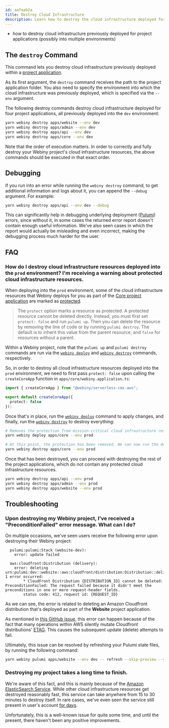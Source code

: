 ```yaml
---
id: aafeab2a
title: Destroy Cloud Infrastructure
description: Learn how to destroy the cloud infrastructure deployed for your project applications, using the Webiny CLI.
---
```



<Alert type="success" title="What you’ll learn">

- how to destroy cloud infrastructure previously deployed for project applications (possibly into multiple environments)

</Alert>

<!-- ## The `destroy` command

To make it a bit easier for users that are just testing Webiny or want to quickly destroy all of the deployed cloud infrastructure, Webiny CLI provides the `destroy` command, which destroys all of the cloud infrastructure, deployed by the three applications that are by default included in a Webiny project.

To destroy all deployed cloud infrastructure, in your terminal of choice, and in your project root, execute the following command:

```
yarn webiny destroy
```

<Alert type="danger">

Although this may seem as a convenient way to get rid of everything that was previously deployed, be cautious when using this command. Once cloud infrastructure is destroyed, in most cases, it cannot be brought back, which means you could potentially loose your data, files, and similar.

</Alert>

### Different environments
The `destroy` command destroys the cloud infrastructure that was deployed into the `dev` environment by default. You can specify a different environment with the `--env` argument. For example, to destroy cloud infrastructure that was deployed into the `prod` environment, you can run the following command:

```
yarn webiny destroy --env prod
```
-->

## The `destroy` Command

This command lets you destroy cloud infrastructure previously deployed within a [project application](/docs/{version}/core-development-concepts/project-organization/project-applications-and-packages). <!-- This can be handy if you want to avoid completely destroying all cloud infrastructure that was deployed by the default project applications, which is what the shown `destroy` command does. -->

As its first argument, the `destroy` command receives the path to the project application folder. You also need to specify the environment into which the cloud infrastructure was previously deployed, which is specified via the `--env` argument.

<!-- Note that, unlike with the `destroy` command, the `--env` argument is not optional and it needs to be provided explicitly. -->

The following destroy commands destroy cloud infrastructure deployed for four project applications, all previously deployed into the `dev` environment:

```bash
yarn webiny destroy apps/website --env dev
yarn webiny destroy apps/admin --env dev
yarn webiny destroy apps/api --env dev
yarn webiny destroy apps/core --env dev
```

Note that the order of execution matters. In order to correctly and fully destroy your Webiny project's cloud infrastructure resources, the above commands should be executed in that exact order.

## Debugging

If you run into an error while running the `webiny destroy` command, to get additional information and logs about it, you can append the `--debug` argument. For example:

```bash
yarn webiny destroy apps/api --env dev --debug
```

This can significantly help in debugging underlying deployment ([Pulumi](/docs/{version}/infrastructure/pulumi-iac/iac-with-pulumi)) errors, since without it, in some cases the returned error report doesn't contain enough useful information. We've also seen cases in which the report would actually be misleading and even incorrect, making the debugging process much harder for the user.

## FAQ

### How do I destroy cloud infrastructure resources deployed into the `prod` environment? I'm receiving a warning about protected cloud infrastructure resources.

When deploying into the `prod` environment, some of the cloud infrastructure resources that Webiny deploys for you as part of the [Core project application](/docs/{version}/architecture/core/overview) are marked as [protected](https://www.pulumi.com/docs/intro/concepts/resources/#protect).

> The `protect` option marks a resource as protected. A protected resource cannot be deleted directly. Instead, you must first set `protect: false` and run `pulumi up`. Then you can delete the resource by removing the line of code or by running `pulumi destroy`. The default is to inherit this value from the parent resource, and `false` for resources without a parent.

<Alert type="info">

Within a Webiny project, note that the `pulumi up` and `pulumi destroy` commands are run via the [`webiny deploy`](/docs/{version}/core-development-concepts/basics/project-deployment) and [`webiny destroy`](/docs/{version}/infrastructure/basics/destroy-cloud-infrastructure) commands, respectively.

</Alert>

So, in order to destroy all cloud infrastructure resources deployed into the `prod` environment, we need to first pass `protect: false` upon calling the `createCoreApp` function in `apps/core/webiny.application.ts`:

```ts
import { createCoreApp } from "@webiny/serverless-cms-aws";

export default createCoreApp({
  protect: false
});
```

Once that's in place, run the [`webiny deploy`](/docs/{version}/core-development-concepts/basics/project-deployment) command to apply changes, and finally, run the [`webiny destroy`](/docs/{version}/infrastructure/basics/destroy-cloud-infrastructure) to destroy everything:

```bash
# Removes the protection from mission-critical cloud infrastructure resources.
yarn webiny deploy apps/core --env prod

# At this point, the protection has been removed. We can now run the destroy command.
yarn webiny destroy apps/core --env prod
```

Once that has been destroyed, you can proceed with destroying the rest of the project applications, which do not contain any protected cloud infrastructure resources.

```bash
yarn webiny destroy apps/api --env prod
yarn webiny destroy apps/admin --env prod
yarn webiny destroy apps/website --env prod
```

## Troubleshooting

### Upon destroying my Webiny project, I've received a "PreconditionFailed" error message. What can I do?

On multiple occasions, we've seen users receive the following error upon destroying their Webiny project:

```text
  pulumi:pulumi:Stack (website-dev):
    error: update failed

  aws:cloudfront:Distribution (delivery):
    error: deleting urn:pulumi:dev::website::aws:cloudfront/distribution:Distribution::delivery: 1 error occurred:
        * CloudFront Distribution {DISTRIBUTION_ID} cannot be deleted: PreconditionFailed: The request failed because it didn't meet the preconditions in one or more request-header fields.
        status code: 412, request id: {REQUEST_ID}
```

As we can see, the error is related to deleting an Amazon Cloudfront distribution that's deployed as part of the **Website** project application.

As mentioned in [this GitHub issue](https://github.com/pulumi/pulumi-aws/issues/308#issuecomment-415928729), this error can happen because of the fact that many operations within AWS silently mutate Cloudfront distributions' [ETAG](https://docs.aws.amazon.com/AmazonCloudFront/latest/DeveloperGuide/RequestAndResponseBehaviorCustomOrigin.html). This causes the subsequent update (delete) attempts to fail.

Ultimately, this issue can be resolved by refreshing your Pulumi state files, by running the following command:

```bash
yarn webiny pulumi apps/website --env dev -- refresh --skip-preview --yes
```

### Destroying my project takes a long time to finish.

We're aware of this fact, and this is mainly because of the [Amazon ElasticSearch Service](https://aws.amazon.com/elasticsearch-service/). While other cloud infrastructure resources get destroyed reasonably fast, this service can take anywhere from 15 to 30 minutes to destroy itself. In rare cases, we've even seen the service still present in user's account [for days](https://forums.aws.amazon.com/thread.jspa?threadID=233859).

Unfortunately, this is a well-known issue for quite some time, and until the present, there haven't been any positive improvements.
